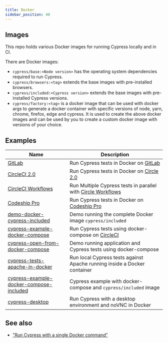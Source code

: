 ```yaml
---
title: Docker
sidebar_position: 40
---
```


## Images

<Icon name="github" url="https://github.com/cypress-io/cypress-docker-images" />

This repo holds various Docker images for running Cypress locally and in CI.

There are Docker images:

- `cypress/base:<Node version>` has the operating system dependencies required
  to run Cypress.
- `cypress/browsers:<tag>` extends the base images with pre-installed browsers.
- `cypress/included:<Cypress version>` extends the base images with
  pre-installed Cypress versions.
- `cypress/factory:<tag>` is a docker image that can be used with docker args to
  generate a docker container with specific versions of node, yarn, chrome,
  firefox, edge and cypress. It is used to create the above docker images and
  can be used by you to create a custom docker image with versions of your
  choice.

## Examples

| Name                                                                                                                                    | Description                                                                                              |
| --------------------------------------------------------------------------------------------------------------------------------------- | -------------------------------------------------------------------------------------------------------- |
| <Icon name="github" /> [GitLab](https://gitlab.com/cypress-io/cypress-example-docker-gitlab)                                            | Run Cypress tests in Docker on [GitLab](https://gitlab.com/)                                             |
| <Icon name="github" /> [CircleCI 2.0](https://github.com/cypress-io/cypress-example-docker-circle)                                      | Run Cypress tests in Docker on [Circle 2.0](https://circleci.com)                                        |
| <Icon name="github" /> [CircleCI Workflows](https://github.com/cypress-io/cypress-example-docker-circle-workflows)                      | Run Multiple Cypress tests in parallel with [Circle Workflows](https://circleci.com/docs/2.0/workflows/) |
| <Icon name="github" /> [Codeship Pro](https://github.com/cypress-io/cypress-example-docker-codeship)                                    | Run Cypress tests in Docker on [Codeship Pro](https://codeship.com/)                                     |
| <Icon name="github" /> [demo-docker-cypress-included](https://github.com/bahmutov/demo-docker-cypress-included)                         | Demo running the complete Docker image `cypress/included`                                                |
| <Icon name="github" /> [cypress-example-docker-compose](https://github.com/cypress-io/cypress-example-docker-compose)                   | Run Cypress tests using docker-compose on [CircleCI](https://circleci.com/)                              |
| <Icon name="github" /> [cypress-open-from-docker-compose](https://github.com/bahmutov/cypress-open-from-docker-compose)                 | Demo running application and Cypress tests using docker-compose                                          |
| <Icon name="github" /> [cypress-tests-apache-in-docker](https://github.com/bahmutov/cypress-tests-apache-in-docker)                     | Run local Cypress tests against Apache running inside a Docker container                                 |
| <Icon name="github" /> [cypress-example-docker-compose-included](https://github.com/cypress-io/cypress-example-docker-compose-included) | Cypress example with docker-compose and `cypress/included` image                                         |
| <Icon name="github" /> [cypress-desktop](https://github.com/piopi/cypress-desktop)                                                      | Run Cypress with a desktop environment and noVNC in Docker                                               |

## See also

- ["Run Cypress with a single Docker command"](https://www.cypress.io/blog/2019/05/02/run-cypress-with-a-single-docker-command/)
